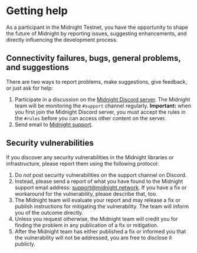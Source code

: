 ---
---

# Getting help

As a participant in the Midnight Testnet, you have the
opportunity to shape the future of Midnight by reporting issues,
suggesting enhancements, and directly influencing the development
process.

## Connectivity failures, bugs, general problems, and suggestions

There are two ways to report problems, make suggestions, give
feedback, or just ask for help:

1. Participate in a discussion on the [Midnight Discord server](https://discord.gg/midnightnetwork). The
   Midnight team will be monitoring the
   `#support` channel
   regularly.
   **Important:** when you first join the Midnight Discord server, you
   must accept the rules in the
   `#rules`
   before you can access other content on the server.
2. Send email to [Midnight support](mailto:support@midnight.network).

## Security vulnerabilities

If you discover any security vulnerabilities in the Midnight libraries
or infrastructure, please report them using the following protocol:

1. Do _not_ post security vulnerabilities on the support channel on
   Discord.
2. Instead, please send a report of what you have found to the
   Midnight support email address: [support@midnight.network](mailto:support@midnight.network).
   If you have a fix or workaround for the vulnerability, please describe that, too.
3. The Midnight team will evaluate your report and may release a fix
   or publish instructions for mitigating the vulnerability. The team
   will inform you of the outcome directly.
4. Unless you request otherwise, the Midnight team will credit you for
   finding the problem in any publication of a fix or mitigation.
5. After the Midnight team has either published a fix or informed you
   that the vulnerability will not be addressed, you are free to
   disclose it publicly.
